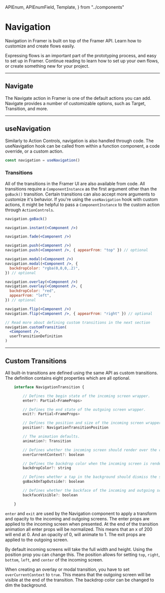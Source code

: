 <!-- 👋 Editing this file? Need help? → https://github.com/framer/api-docs/blob/master/CONTRIBUTING.md -->

  APIEnum,
  APIEnumField,
  Template,
} from "../components"


# Navigation

<span className="lead">
  Navigation in Framer is built on top of the Framer API.
  Learn how to customize and create flows easily.
</span>

Expressing flows is an important part of the prototyping process, and easy to set up in Framer. Continue reading to learn how to set up your own flows, or create something new for your project.

---

## Navigate

The Navigate action in Framer is one of the default actions you can add. Navigate provides a number of customizable options, such as Target, Transition, and more.

---

## useNavigation

Similarly to Action Controls, navigation is also handled through code. The useNavigation hook can be called from within a function component, a code override, or a custom action.

```jsx
const navigation = useNavigation()
```

### Transitions

All of the transitions in the Framer UI are also available from code. All transitions require a `ComponentInstance` as the first argument other than the `goBack()` transition. Certain transitions can also accept more arguments to customize it's behavior. If you're using the `useNavigation` hook with custom actions, it might be helpful to pass a `ComponentInstance` to the custom action through `ActionControls`.

```jsx
navigation.goBack()

navigation.instant(<Component />)

navigation.fade(<Component />)

navigation.push(<Component />)
navigation.push(<Component />, { appearFrom: "top" }) // optional

navigation.modal(<Component />)
navigation.modal(<Component />, {
  backdropColor: "rgba(0,0,0,.2)",
}) // optional

navigation.overlay(<Component />)
navigation.overlay(<Component />, {
  backdropColor: "red",
  appearFrom: "left",
}) // optional

navigation.flip(<Component />)
navigation.flip(<Component />, { appearFrom: "right" }) // optional

// Read more about defining custom transitions in the next section
navigation.customTransition(
  <Component />,
  userTransitionDefinition
)
```

---

## Custom Transitions

All built-in transitions are defined using the same API as custom transitions. The definition contains eight properties which are all optional.

```jsx
    interface NavigationTransition {

        // Defines the begin state of the incoming screen wrapper.
        enter?: Partial<FrameProps>

        // Defines the end state of the outgoing screen wrapper.
        exit?: Partial<FrameProps>

        // Defines the position and size of the incoming screen wrapper. Defaults to top, right, bottom, and left of 0.
        position?: NavigationTransitionPosition

        // The animation defaults.
        animation?: Transition

        // Defines whether the incoming screen should render over the current context, like an overlay or modal. Defaults to false.
        overCurrentContext?: boolean

        // Defines the backdrop color when the incoming screen is rendered over the current context. Defaults to the iOS dim color.
        backdropColor?: string

        // Defines whether a tap in the background should dismiss the screen presented over the current context. Defaults to true.
        goBackOnTapOutside?: boolean

        // Defines whether the backface of the incoming and outgoing screens should be visible, necessary for certain 3D transitions. Defaults to true.
        backfaceVisible?: boolean

    }
```

`enter` and `exit` are used by the Navigation component to apply a transform and opacity to the incoming and outgoing screens. The enter props are applied to the incoming screen when presented. At the end of the transition animation all enter props will be normalized. This means that an x of 200 will end at 0. And an opacity of 0, will animate to 1. The exit props are applied to the outgoing screen.

By default incoming screens will take the full width and height. Using the position prop you can change this. The position allows for setting `top`, `right`, `bottom`, `left`, and `center` of the incoming screen.

When creating an overlay or modal transition, you have to set `overCurrentContext` to `true`. This means that the outgoing screen will be visible at the end of the transition. The backdrop color can be changed to dim the background.
